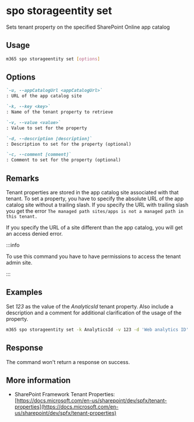 
# spo storageentity set

Sets tenant property on the specified SharePoint Online app catalog

## Usage

```sh
m365 spo storageentity set [options]
```

## Options

```md definition-list
`-u, --appCatalogUrl <appCatalogUrl>`
: URL of the app catalog site

`-k, --key <key>`
: Name of the tenant property to retrieve

`-v, --value <value>`
: Value to set for the property

`-d, --description [description]`
: Description to set for the property (optional)

`-c, --comment [comment]`
: Comment to set for the property (optional)
```

<Global />

## Remarks

Tenant properties are stored in the app catalog site associated with that tenant. To set a property, you have to specify the absolute URL of the app catalog site without a trailing slash. If you specify the URL with trailing slash you get the error `The managed path sites/apps is not a managed path in this tenant.`

If you specify the URL of a site different than the app catalog, you will get an access denied error.

:::info

To use this command you have to have permissions to access the tenant admin site.

:::

## Examples

Set _123_ as the value of the _AnalyticsId_ tenant property. Also include a description and a comment for additional clarification of the usage of the property.

```sh
m365 spo storageentity set -k AnalyticsId -v 123 -d 'Web analytics ID' -c 'Use on all sites' -u https://contoso.sharepoint.com/sites/appcatalog
```

## Response

The command won't return a response on success.

## More information

- SharePoint Framework Tenant Properties: [https://docs.microsoft.com/en-us/sharepoint/dev/spfx/tenant-properties](https://docs.microsoft.com/en-us/sharepoint/dev/spfx/tenant-properties)
